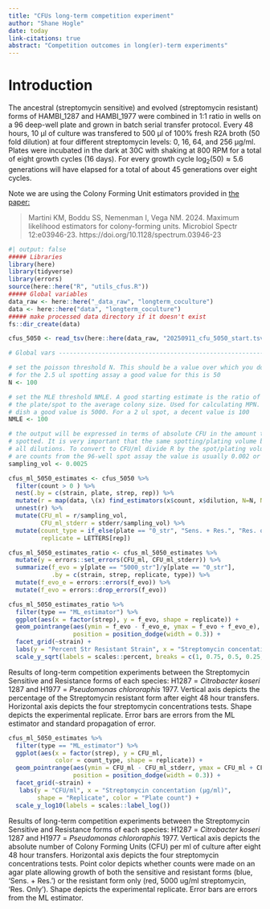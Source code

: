 ```yaml
---
title: "CFUs long-term competition experiment"
author: "Shane Hogle"
date: today
link-citations: true
abstract: "Competition outcomes in long(er)-term experiments"
---
```


# Introduction

The ancestral (streptomycin sensitive) and evolved (streptomycin resistant) forms of HAMBI_1287 and HAMBI_1977 were combined in 1:1 ratio in wells on a 96 deep-well plate and grown in batch serial transfer protocol. Every 48 hours, 10 μl of culture was transfered to 500 μl of 100% fresh R2A broth (50 fold dilution) at four different streptomycin levels: 0, 16, 64, and 256 μg/ml. Plates were incubated in the dark at 30C with shaking at 800 RPM for a total of eight growth cycles (16 days). For every growth cycle $\mathrm{log_2(50)} \approx 5.6$ generations will have elapsed for a total of about 45 generations over eight cycles.

Note we are using the Colony Forming Unit estimators provided in [the paper:](https://doi.org/10.1128/spectrum.03946-23)

> Martini KM, Boddu SS, Nemenman I, Vega NM. 2024. Maximum likelihood estimators for colony-forming units. Microbiol Spectr 12:e03946-23.
https://doi.org/10.1128/spectrum.03946-23

```r
#| output: false
##### Libraries
library(here)
library(tidyverse)
library(errors)
source(here::here("R", "utils_cfus.R"))
##### Global variables
data_raw <- here::here("_data_raw", "longterm_coculture")
data <- here::here("data", "longterm_coculture")
##### make processed data directory if it doesn't exist
fs::dir_create(data)
```

```r
cfus_5050 <- read_tsv(here::here(data_raw, "20250911_cfu_5050_start.tsv"))
```

```r
# Global vars -------------------------------------------------------------

# set the poisson threshold N. This should be a value over which you don't trust the counts
# for the 2.5 ul spotting assay a good value for this is 50
N <- 100

# set the MLE threshold NMLE. A good starting estimate is the ratio of the total area of 
# the plate/spot to the average colony size. Used for calculating MPN. For a 100 mm petri 
# dish a good value is 5000. For a 2 ul spot, a decent value is 100
NMLE <- 100

# the output will be expressed in terms of absolute CFU in the amount that was plated or 
# spotted. It is very important that the same spotting/plating volume be used for
# all dilutions. To convert to CFU/ml divide R by the spot/plating volume. E.g., if these
# are counts from the 96-well spot assay the value is usually 0.002 or 0.0025
sampling_vol <- 0.0025
```

```r
cfus_ml_5050_estimates <- cfus_5050 %>% 
  filter(count > 0 ) %>% 
  nest(.by = c(strain, plate, strep, rep)) %>% 
  mutate(r = map(data, \(x) find_estimators(x$count, x$dilution, N=N, NMLE=NMLE))) %>% 
  unnest(r) %>%
  mutate(CFU_ml = r/sampling_vol, 
         CFU_ml_stderr = stderr/sampling_vol) %>% 
  mutate(count_type = if_else(plate == "0_str", "Sens. + Res.", "Res. only"),
         replicate = LETTERS[rep])

cfus_ml_5050_estimates_ratio <- cfus_ml_5050_estimates %>% 
  mutate(y = errors::set_errors(CFU_ml, CFU_ml_stderr)) %>% 
  summarize(f_evo = y[plate == "5000_str"]/y[plate == "0_str"],
            .by = c(strain, strep, replicate, type)) %>% 
  mutate(f_evo_e = errors::errors(f_evo)) %>% 
  mutate(f_evo = errors::drop_errors(f_evo))
```

::: {#fig-01}
```r
cfus_ml_5050_estimates_ratio %>% 
  filter(type == "ML_estimator") %>% 
  ggplot(aes(x = factor(strep), y = f_evo, shape = replicate)) +
  geom_pointrange(aes(ymin = f_evo - f_evo_e, ymax = f_evo + f_evo_e), size = 0.75,
                  position = position_dodge(width = 0.3)) +
  facet_grid(~strain) +
  labs(y = "Percent Str Resistant Strain", x = "Streptomycin concentation (μg/ml)", shape = "Replicate") +
  scale_y_sqrt(labels = scales::percent, breaks = c(1, 0.75, 0.5, 0.25, 0.1, 0.01, 0.001))
```
Results of long-term competition experiments between the Streptomycin Sensitive and Resistance forms of each species: H1287 = *Citrobacter koseri* 1287 and H1977 = *Pseudomonas chlororaphis* 1977. Vertical axis depicts the percentage of the Streptomycin resistant form after eight 48 hour transfers. Horizontal axis depicts the four streptomycin concentrations tests. Shape depicts the experimental replicate. Error bars are errors from the ML estimator and standard propagation of error.
:::

::: {#fig-03}
```r
cfus_ml_5050_estimates %>% 
  filter(type == "ML_estimator") %>% 
  ggplot(aes(x = factor(strep), y = CFU_ml, 
             color = count_type, shape = replicate)) +
  geom_pointrange(aes(ymin = CFU_ml - CFU_ml_stderr, ymax = CFU_ml + CFU_ml_stderr), size = 0.5,
                  position = position_dodge(width = 0.3)) +
  facet_grid(~strain) +
   labs(y = "CFU/ml", x = "Streptomycin concentation (μg/ml)", 
        shape = "Replicate", color = "Plate count") +
  scale_y_log10(labels = scales::label_log())
```
Results of long-term competition experiments between the Streptomycin Sensitive and Resistance forms of each species: H1287 = *Citrobacter koseri* 1287 and H1977 = *Pseudomonas chlororaphis* 1977. Vertical axis depicts the absolute number of Colony Forming Units (CFU) per ml of culture after eight 48 hour transfers. Horizontal axis depicts the four streptomycin concentrations tests. Point color depicts whether counts were made on an agar plate allowing growth of both the sensitive and resistant forms (blue, 'Sens. + Res.') or the resistant form only (red, 5000 ug/ml streptomycin, 'Res. Only'). Shape depicts the experimental replicate. Error bars are errors from the ML estimator.
:::


